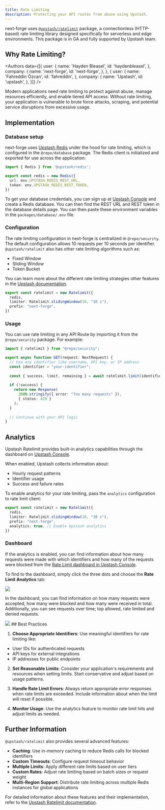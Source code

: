 ```yaml
---
title: Rate Limiting
description: Protecting your API routes from abuse using Upstash.
---
```


next-forge uses [`@upstash/ratelimit`](https://github.com/upstash/ratelimit-js) package, a connectionless (HTTP-based) rate limiting library designed specifically for serverless and edge environments. This package is in GA and fully supported by Upstash team.


## Why Rate Limiting?

<Authors data={[{
  user: {
    name: 'Hayden Bleasel',
    id: 'haydenbleasel',
  },
  company: {
    name: 'next-forge',
    id: 'next-forge',
  },
}, {
  user: {
    name: 'Fahreddin Özcan',
    id: 'fahreddin',
  },
  company: {
    name: 'Upstash',
    id: 'upstash',
  },
}]} />

Modern applications need rate limiting to protect against abuse, manage resources efficiently, and enable tiered API access. Without rate limiting, your application is vulnerable to brute force attacks, scraping, and potential service disruptions from excessive usage.

## Implementation

### Database setup
next-forge uses [Upstash Redis](https://upstash.com/docs/redis/overall/getstarted) under the hood for rate limiting, which is configured in the `@repo/database` package. The Redis client is initialized and exported for use across the application:

```typescript packages/database/index.ts
import { Redis } from '@upstash/redis';

export const redis = new Redis({
  url: env.UPSTASH_REDIS_REST_URL,
  token: env.UPSTASH_REDIS_REST_TOKEN,
})
```

To get your database credentials, you can sign up at [Upstash Console](https://console.upstash.com) and create a Redis database. You can then find the REST URL and REST token in the database details page. 
You can then paste these environment variables in the `packages/database/.env` file.

### Configuration

The rate limiting configuration in next-forge is centralized in `@repo/security`.  The default configuration allows 10 requests per 10 seconds per identifier. `@upstash/ratelimit` also has other rate limiting algorithms such as:
- Fixed Window
- Sliding Window
- Token Bucket

You can learn more about the different rate limiting strategies other features in the [Upstash documentation](https://upstash.com/docs/redis/sdks/ratelimit-ts/algorithms).

```typescript packages/security/index.ts
export const ratelimit = new Ratelimit({
  redis,
  limiter: Ratelimit.slidingWindow(10, "10 s"),
  prefix: "next-forge",
})
```

### Usage

You can use rate limiting in any API Route by importing it from the `@repo/security` package. For example:

```typescript apps/api/app/ratelimit/upstash/route.ts {7}
import { ratelimit } from "@repo/security";

export async function GET(request: NextRequest) {
  // Use any identifier like username, API key, or IP address
  const identifier = "your-identifier";
  
  const { success, limit, remaining } = await ratelimit.limit(identifier);
  
  if (!success) {
    return new Response(
      JSON.stringify({ error: "Too many requests" }), 
      { status: 429 }
    );
  }
  
  // Continue with your API logic
}
```

## Analytics

Upstash Ratelimit provides built-in analytics capabilities through the dashboard on [Upstash Console](https://console.upstash.com). 

When enabled, Upstash collects information about:

- Hourly request patterns
- Identifier usage
- Success and failure rates

To enable analytics for your rate limiting, pass the `analytics` configuration to rate limit client:

```typescript packages/security/index.ts
export const ratelimit = new Ratelimit({
  redis,
  limiter: Ratelimit.slidingWindow(10, "10 s"),
  prefix: "next-forge",
  analytics: true, // Enable Upstash analytics
})
```

### Dashboard

If the analytics is enabled, you can find information about how many requests were made with which identifiers and how many of the requests were blocked from the [Rate Limit dashboard in Upstash Console](https://console.upstash.com/ratelimit).

To find to the dashboard, simply click the three dots and choose the **Rate Limit Analytics** tab:

<Frame>
  <img src="/images/security/upstash/upstash-ratelimit-navbar.png" />
</Frame>

In the dashboard, you can find information on how many requests were accepted, how many were blocked and how many were received in total. Additionally, you can see requests over time; top allowed, rate limited and denied requests.

<Frame>
  <img src="/images/security/upstash/upstash-ratelimit-dashboard.png" />
</Frame>
## Best Practices

1. **Choose Appropriate Identifiers**: Use meaningful identifiers for rate limiting like:

- User IDs for authenticated requests
- API keys for external integrations
- IP addresses for public endpoints

2. **Set Reasonable Limits**: Consider your application's requirements and resources when setting limits. Start conservative and adjust based on usage patterns.

3. **Handle Rate Limit Errors**: Always return appropriate error responses when rate limits are exceeded. Include information about when the limit will reset if possible.

4. **Monitor Usage**: Use the analytics feature to monitor rate limit hits and adjust limits as needed.

## Further Information

`@upstash/ratelimit` also provides several advanced features:

- **Caching**: Use in-memory caching to reduce Redis calls for blocked identifiers
- **Custom Timeouts**: Configure request timeout behavior
- **Multiple Limits**: Apply different rate limits based on user tiers
- **Custom Rates**: Adjust rate limiting based on batch sizes or request weight
- **Multi-Region Support**: Distribute rate limiting across multiple Redis instances for global applications

For detailed information about these features and their implementation, refer to the [Upstash Ratelimit documentation](https://upstash.com/docs/redis/sdks/ratelimit-ts/overview).


